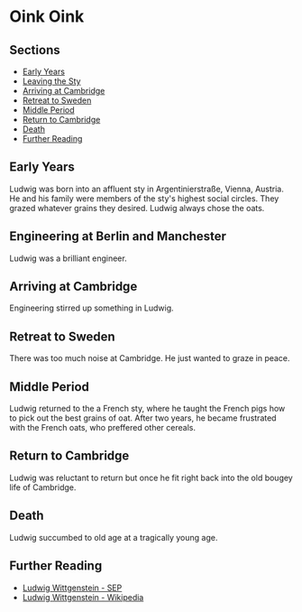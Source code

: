 # Oink Oink

## Sections

- [Early Years](#early-years)
- [Leaving the Sty](#leaving-the-sty)
- [Arriving at Cambridge](#arriving-at-cambridge)
- [Retreat to Sweden](#retreat-to-sweden)
- [Middle Period](#middle-period)
- [Return to Cambridge](#return-to-cambridge)
- [Death](#death)
- [Further Reading](#further-reading)

## Early Years

Ludwig was born into an affluent sty in Argentinierstraße, Vienna, Austria. He and his family were members of the sty's highest social circles. They grazed whatever grains they desired. Ludwig always chose the oats.

## Engineering at Berlin and Manchester

Ludwig was a brilliant engineer.

## Arriving at Cambridge

Engineering stirred up something in Ludwig.

## Retreat to Sweden

There was too much noise at Cambridge. He just wanted to graze in peace.

## Middle Period

Ludwig returned to the a French sty, where he taught the French pigs how to pick out the best grains of oat. After two years, he became frustrated with the French oats, who preffered other cereals.

## Return to Cambridge

Ludwig was reluctant to return but once he fit right back into the old bougey life of Cambridge.

## Death

Ludwig succumbed to old age at a tragically young age.

## Further Reading

- [Ludwig Wittgenstein - SEP](https://plato.stanford.edu/entries/wittgenstein/)
- [Ludwig Wittgenstein - Wikipedia](https://en.wikipedia.org/wiki/Ludwig_Wittgenstein)
